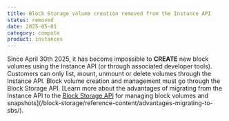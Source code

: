 ```yaml
---
title: Block Storage volume creation removed from the Instance API
status: removed
date: 2025-05-01
category: compute
product: instances
---
```


Since April 30th 2025, it has become impossible to **CREATE** new block volumes using the Instance API (or through associated developer tools). Customers can only list, mount, unmount or delete volumes through the Instance API. Block volume creation and management must go through the Block Storage API. [Learn more about the advantages of migrating from the Instance API to the [Block Storage API](https://www.scaleway.com/en/developers/api/block/) for managing block volumes and snapshots](/block-storage/reference-content/advantages-migrating-to-sbs/).

